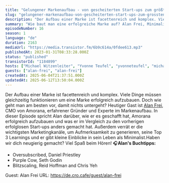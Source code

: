 ```yaml
---
title: "Gelungener Markenaufbau - von gescheiterten Start-ups zum größten online Sexshop der Schweiz"
slug: "gelungener-markenaufbau-von-gescheiterten-start-ups-zum-grossten-online-sexshop-der-schweiz"
description: "Der Aufbau einer Marke ist facettenreich und komplex. Viele Dinge müssen gleichzeitig funktionieren um eine Marke erfolgreich aufzubauen. Doch wie geht man am besten vor, damit nichts untergeht? Heutiger Gast ist <a href=\"https://www.linkedin.com/in/alanfrei/\">Alan Frei</a>, CMO von Amorana, erfahrener Gründer und Experte im Markenaufbau. In dieser Episode spricht Alan darüber, wie er es geschafft hat, Amorana erfolgreich aufzubauen und was er im Vergleich zu den vorherigen erfolglosen Start-ups anders gemacht hat. Außerdem verrät er die wichtigsten Marketingkanäle, um Aufmerksamkeit zu generieren, seine Top 3 Learnings und er gibt kleine Einblicke in sein Leben als Minimalist.Haben wir dich neugierig gemacht? Viel Spaß beim Hören! 🎧<strong>Alan's Buchtipps:</strong><ul><li>Oversubscribed, Daniel Priestley</li><li>Purple Cow, Seth Godin</li><li>Blitzscaling, Reid Hoffman and Chris Yeh</li></ul><strong></strong>\n\n\n\n<!-- GUESTS START -->\nGuest: Alan Frei\nURL: https://de.cro.cafe/guest/alan-frei\n<!-- GUESTS END -->"
summary: "Wie baut man eine erfolgreiche Marke auf? Alan Frei, Minimalist, Gründer und Vagabond verrät sein Erfolgsrezept und wie er es endlich geschafft hat, Amorana als erfolgreiches Business aufzubauen. "
episodeNumber: 16
season: 1
language: "de"
duration: 2163
mediaUrl: "https://media.transistor.fm/6b9c614a/0fdee613.mp3"
publishedAt: 2023-01-31T08:33:28.000Z
status: "published"
transistorId: "1184899"
hosts: ["Michael Witzenleiter", "Yvonne Teufel", "yvonneteufel", "michaelwitzenleiter"]
guests: ["alan-frei", "alan-frei"]
createdAt: 2025-06-04T21:37:51.000Z
updatedAt: 2025-06-12T13:50:04.000Z
---
```


Der Aufbau einer Marke ist facettenreich und komplex. Viele Dinge müssen gleichzeitig funktionieren um eine Marke erfolgreich aufzubauen. Doch wie geht man am besten vor, damit nichts untergeht? Heutiger Gast ist <a href="https://www.linkedin.com/in/alanfrei/">Alan Frei</a>, CMO von Amorana, erfahrener Gründer und Experte im Markenaufbau. In dieser Episode spricht Alan darüber, wie er es geschafft hat, Amorana erfolgreich aufzubauen und was er im Vergleich zu den vorherigen erfolglosen Start-ups anders gemacht hat. Außerdem verrät er die wichtigsten Marketingkanäle, um Aufmerksamkeit zu generieren, seine Top 3 Learnings und er gibt kleine Einblicke in sein Leben als Minimalist.Haben wir dich neugierig gemacht? Viel Spaß beim Hören! 🎧<strong>Alan's Buchtipps:</strong><ul><li>Oversubscribed, Daniel Priestley</li><li>Purple Cow, Seth Godin</li><li>Blitzscaling, Reid Hoffman and Chris Yeh</li></ul><strong></strong>



<!-- GUESTS START -->
Guest: Alan Frei
URL: https://de.cro.cafe/guest/alan-frei
<!-- GUESTS END -->
